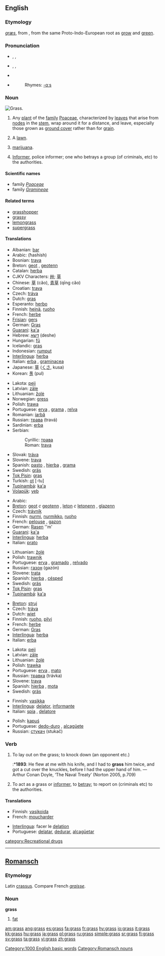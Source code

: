 {{wikipedia}}
==English==

===Etymology===
{{OE.}} ''[[græs]]'', from {{Ger.}}, from the same Proto-Indo-European root as [[grow]] and [[green]].

===Pronunciation===
*{{AHD|grăs}}, {{IPA|/graːs/}}, {{SAMPA|/grA:s/}} {{italbrac|[[RP]]}}
*{{AHD|grăs}}, {{IPA|/græs/}}, {{SAMPA|/gr{s/}} {{italbrac|US}}
*{{audio|en-uk-grass.ogg|Audio (UK)}}
*{{audio|en-us-grass.ogg|Audio (US)}}
*:Rhymes: [[Rhymes:English:-ɑːs|-ɑːs]]

===Noun===
[[Image:Grass-JW.jpg|thumb|right|Grass.]]
{{en-noun|es|-}}

# {{context|countable|uncountable}} Any [[plant]] of the [[family]] [[Poaceae]], characterized by [[leaves]] that arise from [[node]]s in the [[stem]], wrap around it for a distance, and leave, especially those grown as [[ground cover]] rather than for [[grain]]. 
# A [[lawn]].
# {{context|slang|uncountable}} [[marijuana]].
# {{slang}} [[Informer]], police informer; one who betrays a group (of criminals, etc) to the authorities.

====Scientific names====
*family ''[[Poaceae]]''
*family ''[[Gramineae]]'' {{italbrac|alternative name}}

====Related terms====
*[[grasshopper]]
*[[grassy]]
*[[lemongrass]]
*[[supergrass]]

====Translations====
{{trans-top|ground cover plant}}
*Albanian: [[bar]] {{m}}
*Arabic: {{ARchar|[[حشيش|حَشيش]]}} (ħashísh)
*Bosnian: [[trava#Bosnian|trava]] {{f}}
*Breton: [[geot]] {{c}}, [[geotenn]] {{f}} {{s}}
*Catalan: [[herba]] {{f}}
*CJKV Characters: [[艸]]; [[草]]
*Chinese: [[草]] (căo), [[青草]] (qīng cǎo)
*Croatian: [[trava]] {{f}}
*Czech: [[tráva]] {{f}}
*Dutch: [[gras]] {{n}}
*Esperanto: [[herbo]]
*Finnish: [[heinä]], [[ruoho]]
*French: [[herbe]] {{f}}
*[[Frisian]]: [[gers]]
*German: [[Gras]] {{n}}
*[[Guarani]]: [[ka'a]]
*Hebrew: [[דשא]] (deshe)
*Hungarian: [[fű]]
*Icelandic: [[gras]]
*Indonesian: [[rumput]]
*[[Interlingua]]: [[herba]]
*Italian: [[erba]] {{f}}, [[graminacea]] {{f}}
*Japanese: [[草]] ([[くさ]], kusa)
*Korean: [[풀]] (pul)
{{trans-mid}}
*Lakota: [[peji]]
*Latvian: [[zāle]] {{f}}
*Lithuanian: [[žolė]] {{f}}
*Norwegian: [[gress]]
*Polish: [[trawa]] {{f}}
*Portuguese: [[erva]] {{f}}, [[grama]] {{f}}, [[relva]] {{f}}
*Romanian: [[iarbă]] {{f}}
*Russian: [[трава#Russian|трава]] (travá) {{f}}
*Sardinian: [[erba]] {{f}}
*Serbian:
*:Cyrillic: [[трава#Serbian|трава]] {{f}}
*:Roman: [[trava#Serbian|trava]] {{f}}
*Slovak: [[tráva#Slovak|tráva]] {{f}}
*Slovene: [[trava]] {{f}}
*Spanish: [[pasto]] {{m}}, [[hierba]] {{f}}, [[grama]] {{f}}
*Swedish: [[gräs]]
*[[Tok Pisin]]: [[gras]]
*Turkish: [[ot]] [-tu]
*[[Tupinambá]]: [[ka'a]]
*[[Volapük]]: [[yeb]]
{{trans-bottom}}

{{trans-top|lawn}}
*Arabic: {{ARchar|[[حشيش|حَشيش]]}}
*[[Breton]]: [[geot]] ''c'' [[geotenn]] {{f}} {{S}}, [[leton]] ''c'' [[letonenn]] {{f}} {{s}}, [[glazenn]] {{f}}
*Czech: [[trávník]] {{m}}
*Finnish: [[nurmi]], [[nurmikko]], [[ruoho]]
*French: [[pelouse]] {{f}}, [[gazon]] {{m}}
*German: [[Rasen]] ''m'
*[[Guarani]]: [[ka'a]]
*[[Interlingua]]: [[herba]]
*Italian: [[prato]] {{m}}
{{trans-mid}}
*Lithuanian: [[žolė]] {{f}}
*Polish: [[trawnik]] {{m}}
*Portuguese: [[erva]] {{f}}, [[gramado]] {{m}}, [[relvado]] {{m}}
*Russian: [[газон#Russian|газон]] {{m}} (gazón)
*Slovene: [[trata]] {{f}}
*Spanish: [[hierba]] {{f}}, [[césped]] {{m}}
*Swedish: [[gräs]]
*[[Tok Pisin]]: [[gras]]
*[[Tupinambá]]: [[ka'a]]
{{trans-bottom}}

{{trans-top|marijuana}}
*[[Breton]]: [[struj]] {{m}}
*Czech: [[tráva]] {{f}}
*Dutch: [[wiet]] {{m}}
*Finnish: [[ruoho]], [[pilvi]]
*French: [[herbe]] {{f}}
*German: [[Gras]] {{n}}
*[[Interlingua]]: [[herba]]
*Italian: [[erba]] {{f}}
{{trans-mid}}
*Lakota: [[peji]]
*Latvian: [[zāle]] {{f}}
*Lithuanian: [[žolė]] {{f}}
*Polish: [[trawka]] {{f}}
*Portuguese: [[erva]] {{f}}, [[mato]] {{m}}
*Russian: [[травка#Russian|травка]] {{f}} (trávka)
*Slovene: [[trava]] {{f}}
*Spanish: [[hierba]] {{f}}, [[mota]] {{f}}
*Swedish: [[gräs]]
{{trans-bottom}}

{{trans-top|informer}}
*Finnish: [[vasikka]]
*[[Interlingua]]: [[delator]], [[informante]]
*Italian: [[spia]] {{f}}, [[delatore]] {{m}}
{{trans-mid}}
*Polish: [[kapuś]] {{m}}
*Portuguese: [[dedo-duro]] {{m}}, [[alcagüete]] {{m}}
*Russian: [[стукач#Russian|стукач]] {{m}} (stukač)
{{trans-bottom}}

===Verb===
{{en-verb|grass|es}}

# {{transitive}} To lay out on the grass; to knock down (an opponent etc.)
#:*'''1893''': He flew at me with his knife, and I had to '''grass''' him twice, and got a cut over the knuckles, before I had the upper hand of him. — Arthur Conan Doyle, ‘The Naval Treaty’ (Norton 2005, p.709)
# {{context|transitive|intransitive|slang}} To act as a grass or [[informer]], to [[betray]]; to report on (criminals etc) to the authorities.

====Translations====
{{trans-top|to inform on}}
*Finnish: [[vasikoida]]
*French: [[moucharder]]
{{trans-mid}}
*[[Interlingua]]: facer le [[delation]]
*Portuguese: [[delatar]], [[dedurar]], [[alcagüetar]]
{{trans-bottom}}

[[category:Recreational drugs]]
[[Category:1000 English basic words]]

----

==[[Romansch]]==

===Etymology===
Latin [[crassus]]. Compare French ''[[graisse]]''.

===Noun===
'''grass''' {{g|Romansch}}

# [[fat]]

[[Category:Romansch nouns]]

[[am:grass]]
[[ang:grass]]
[[es:grass]]
[[fa:grass]]
[[fr:grass]]
[[hy:grass]]
[[io:grass]]
[[it:grass]]
[[kk:grass]]
[[hu:grass]]
[[ja:grass]]
[[pl:grass]]
[[ru:grass]]
[[simple:grass]]
[[sr:grass]]
[[fi:grass]]
[[sv:grass]]
[[ta:grass]]
[[vi:grass]]
[[zh:grass]]